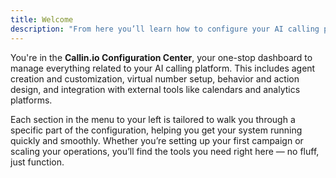 ```yaml
---
title: Welcome
description: "From here you’ll learn how to configure your AI calling platform, access your agent settings, and manage your numbers and analytics."
---
```


You're in the **Callin.io Configuration Center**, your one-stop dashboard to manage everything related to your AI calling platform. This includes agent creation and customization, virtual number setup, behavior and action design, and integration with external tools like calendars and analytics platforms.

Each section in the menu to your left is tailored to walk you through a specific part of the configuration, helping you get your system running quickly and smoothly. Whether you’re setting up your first campaign or scaling your operations, you’ll find the tools you need right here — no fluff, just function.


